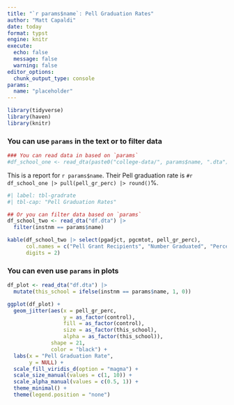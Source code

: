 ```yaml
---
title: "`r params$name`: Pell Graduation Rates"
author: "Matt Capaldi"
date: today
format: typst
engine: knitr
execute: 
  echo: false
  message: false
  warning: false
editor_options: 
  chunk_output_type: console
params:
  name: "placeholder"
---
```


```r
library(tidyverse)
library(haven)
library(knitr)
```

### You can use `params` in the text or to filter data

```r
### You can read data in based on `params`
#df_school_one <- read_dta(paste0("college-data/", params$name, ".dta"))
```


This is a report for `r params$name`. Their Pell graduation rate is `#r df_school_one |> pull(pell_gr_perc) |> round()`%.

```r
#| label: tbl-gradrate 
#| tbl-cap: "Pell Graduation Rates"

## Or you can filter data based on `params`
df_school_two <- read_dta("df.dta") |>
  filter(instnm == params$name)

kable(df_school_two |> select(pgadjct, pgcmtot, pell_gr_perc),
      col.names = c("Pell Grant Recipients", "Number Graduated", "Percent Graduated"),
      digits = 2)

```

### You can even use `params` in plots

```r
df_plot <- read_dta("df.dta") |>
  mutate(this_school = ifelse(instnm == params$name, 1, 0))

ggplot(df_plot) +
  geom_jitter(aes(x = pell_gr_perc,
                  y = as_factor(control),
                  fill = as_factor(control),
                  size = as_factor(this_school),
                  alpha = as_factor(this_school)),
              shape = 21,
              color = "black") +
  labs(x = "Pell Graduation Rate",
       y = NULL) +
  scale_fill_viridis_d(option = "magma") +
  scale_size_manual(values = c(1, 10)) +
  scale_alpha_manual(values = c(0.5, 1)) +
  theme_minimal() +
  theme(legend.position = "none")

```



